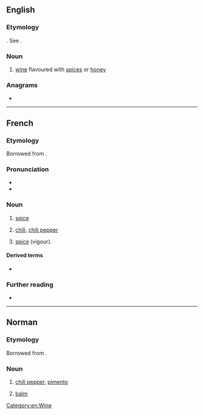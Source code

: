 ==English==

===Etymology===
{{etyl|fr|en}}. See {{m|en|pimento}}.

===Noun===
{{en-noun}}

# {{lb|en|obsolete}} [[wine]] flavoured with [[spice]]s or [[honey]]

{{Webster 1913}}

===Anagrams===
* {{anagrams|en|pitmen}}

[[Category:en:Wine]]

----

==French==

===Etymology===
Borrowed from {{bor|fr|es|pimiento}}.

===Pronunciation===
* {{fr-IPA}}
* {{audio|Fr-piment.ogg|Audio|lang=fr}}

===Noun===
{{fr-noun|m}}

# {{lb|fr|cooking}} [[spice]]
# [[chili]], [[chili pepper]]
# {{lb|fr|figuratively}} [[spice]] (vigour).

====Derived terms====
* {{l|fr|pimenter}}

===Further reading===
* {{R:TLFi}}

----

==Norman==

===Etymology===
Borrowed from {{bor|nrf|fr|piment}}.

===Noun===
{{nrf-noun|m}}

# {{lb|nrf|Jersey}} [[chili pepper]], [[pimento]]
# {{lb|nrf|Jersey}} [[balm]]

{{topics|nrf|Vegetables}}